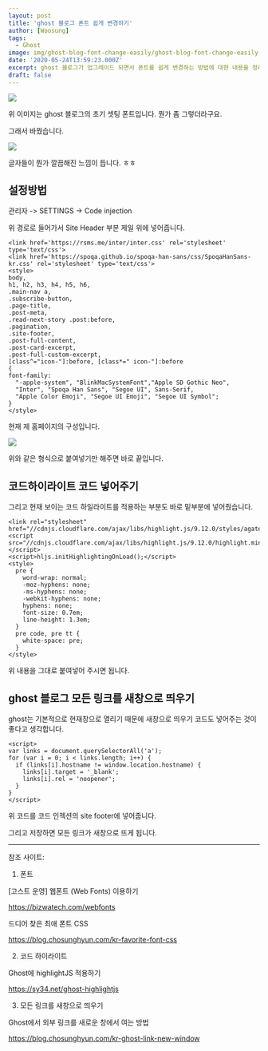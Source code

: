 ```yaml
---
layout: post
title: 'ghost 블로그 폰트 쉽게 변경하기'
author: [Woosung]
tags: 
  - Ghost
image: img/ghost-blog-font-change-easily/ghost-blog-font-change-easily-cover.jpg
date: '2020-05-24T13:59:23.000Z'
excerpt: ghost 블로그가 업그레이드 되면서 폰트를 쉽게 변경하는 방법에 대한 내용을 정리해보았습니다. 예전에는 테마를 통째로 받아서 수정 후 다시 업로드하거나, hbs 파일을 수정 후 다시 컴파일을 해주는 복잡한 방법을 썼었지만, 이렇게 간단하게 하는 방법이 있습니다.
draft: false
---
```

![](img/ghost-blog-font-change-easily/before.png)

위 이미지는 ghost 블로그의 초기 셋팅 폰트입니다. 뭔가 좀 그렇더라구요.

그래서 바꿨습니다.

![](img/ghost-blog-font-change-easily/after.png)

글자들이 뭔가 깔끔해진 느낌이 듭니다. ㅎㅎ


## 설정방법

관리자 -> SETTINGS -> Code injection

위 경로로 들어가서 Site Header 부분 제일 위에 넣어줍니다.

```
<link href='https://rsms.me/inter/inter.css' rel='stylesheet' type='text/css'>
<link href='https://spoqa.github.io/spoqa-han-sans/css/SpoqaHanSans-kr.css' rel='stylesheet' type='text/css'>
<style>
body,  
h1, h2, h3, h4, h5, h6,
.main-nav a,
.subscribe-button,
.page-title,
.post-meta,
.read-next-story .post:before,
.pagination,
.site-footer,
.post-full-content,
.post-card-excerpt,
.post-full-custom-excerpt,
[class^="icon-"]:before, [class*=" icon-"]:before
{
font-family:
  "-apple-system", "BlinkMacSystemFont","Apple SD Gothic Neo",
  "Inter", "Spoqa Han Sans", "Segoe UI", Sans-Serif,
  "Apple Color Emoji", "Segoe UI Emoji", "Segoe UI Symbol";
}
</style>
```

현재 제 홈페이지의 구성입니다.

![](img/ghost-blog-font-change-easily/input.png)

위와 같은 형식으로 붙여넣기만 해주면 바로 끝입니다.


## 코드하이라이트 코드 넣어주기

그리고 현재 보이는 코드 하일라이트를 적용하는 부분도 바로 밑부분에 넣어줬습니다.

```
<link rel="stylesheet" href="//cdnjs.cloudflare.com/ajax/libs/highlight.js/9.12.0/styles/agate.min.css">
<script src="//cdnjs.cloudflare.com/ajax/libs/highlight.js/9.12.0/highlight.min.js"></script>
<script>hljs.initHighlightingOnLoad();</script>
<style>
  pre {
    word-wrap: normal;
    -moz-hyphens: none;
    -ms-hyphens: none;
    -webkit-hyphens: none;
    hyphens: none;
    font-size: 0.7em;
    line-height: 1.3em;
  }
  pre code, pre tt {
    white-space: pre;
  }
</style>
```    

위 내용을 그대로 붙여넣어 주시면 됩니다.


## ghost 블로그 모든 링크를 새창으로 띄우기

ghost는 기본적으로 현재창으로 열리기 때문에 새창으로 띄우기 코드도 넣어주는 것이 좋다고 생각합니다.

    <script>
    var links = document.querySelectorAll('a');  
    for (var i = 0; i < links.length; i++) {
      if (links[i].hostname != window.location.hostname) {
        links[i].target = '_blank';
        links[i].rel = 'noopener';
      }
    }
    </script>


위 코드를 코드 인젝션의 site footer에 넣어줍니다.

그리고 저장하면 모든 링크가 새창으로 뜨게 됩니다.

---

참조 사이트:

1. 폰트

[고스트 운영] 웹폰트 (Web Fonts) 이용하기

<a href="https://bizwatech.com/webfonts" target="_blank" rel="noopener noreferrer">https://bizwatech.com/webfonts</a>



드디어 찾은 최애 폰트 CSS

<a href="https://blog.chosunghyun.com/kr-favorite-font-css" target="_blank" rel="noopener noreferrer">https://blog.chosunghyun.com/kr-favorite-font-css</a>



2. 코드 하이라이트

Ghost에 highlightJS 적용하기

<a href="https://sy34.net/ghost-highlightjs" target="_blank" rel="noopener noreferrer">https://sy34.net/ghost-highlightjs</a>



3. 모든 링크를 새창으로 띄우기

Ghost에서 외부 링크를 새로운 창에서 여는 방법

<a href="https://blog.chosunghyun.com/kr-ghost-link-new-window" target="_blank" rel="noopener noreferrer">https://blog.chosunghyun.com/kr-ghost-link-new-window</a>
